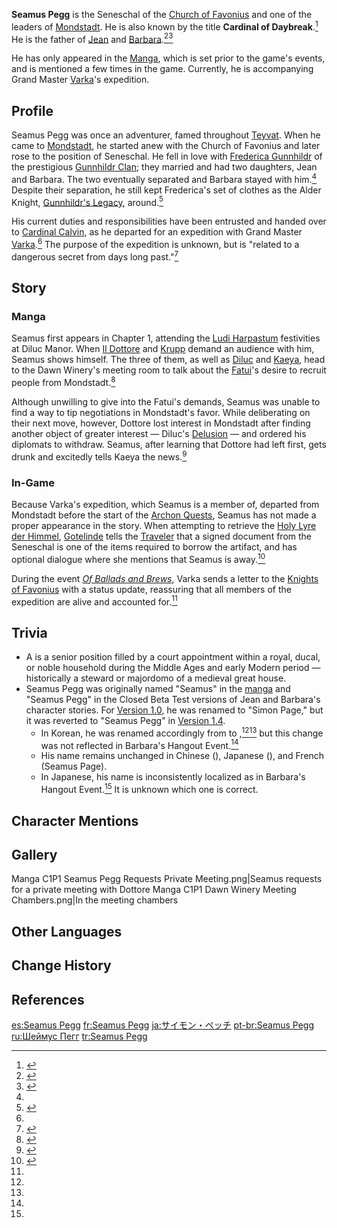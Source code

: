{{Character Infobox
|image            = NPC Seamus Pegg.png
|type             = Mentioned
|affiliation      = Church of Favonius
|region           = Mondstadt

|title            = Cardinal of Daybreak
|title2           = Seneschal of the [[Church of Favonius]]
|child            = Jean
|child2           = Barbara
|spouse           = Frederica Gunnhildr
|spouseNote       = formerly
|ancestry         = Gunnhildr Clan
}}
'''Seamus Pegg''' is the Seneschal of the [[Church of Favonius]] and one of the leaders of [[Mondstadt]]. He is also known by the title '''Cardinal of Daybreak'''.<ref name="barbarastory4">{{Ref/CS|Barbara|4}}</ref> He is the father of [[Jean]] and [[Barbara]].<ref name="jeanstory5">{{Ref/CS|Jean|5}}</ref><ref name="barbarahangout">{{Ref/Quest|Sister Victoria's Vexation}}</ref>

He has only appeared in the [[Manga]], which is set prior to the game's events, and is mentioned a few times in the game. Currently, he is accompanying Grand Master [[Varka]]'s expedition.

==Profile==
Seamus Pegg was once an adventurer, famed throughout [[Teyvat]]. When he came to [[Mondstadt]], he started anew with the Church of Favonius and later rose to the position of Seneschal. He fell in love with [[Frederica Gunnhildr]] of the prestigious [[Gunnhildr Clan]]; they married and had two daughters, Jean and Barbara. The two eventually separated and Barbara stayed with him.<ref name="jeanstory5" /> Despite their separation, he still kept Frederica's set of clothes as the Alder Knight, [[Gunnhildr's Legacy]], around.<ref>{{Ref/Outfit|Gunnhildr's Legacy}}</ref>

His current duties and responsibilities have been entrusted and handed over to [[Cardinal Calvin]], as he departed for an expedition with Grand Master [[Varka]].<ref name="barbarahangout" /> The purpose of the expedition is unknown, but is "related to a dangerous secret from days long past."<ref name="Sounds">{{Ref/Quest|Sounds From Afar (Quest)}}</ref>
<!--
===Appearance===
-->
==Story==
===Manga===
Seamus first appears in Chapter 1, attending the [[Ludi Harpastum]] festivities at Diluc Manor. When [[Il Dottore]] and [[Krupp]] demand an audience with him, Seamus shows himself. The three of them, as well as [[Diluc]] and [[Kaeya]], head to the Dawn Winery's meeting room to talk about the [[Fatui]]'s desire to recruit people from Mondstadt.<ref name="manga">{{Ref/Manga|1}}</ref>

Although unwilling to give into the Fatui's demands, Seamus was unable to find a way to tip negotiations in Mondstadt's favor. While deliberating on their next move, however, Dottore lost interest in Mondstadt after finding another object of greater interest &mdash; Diluc's [[Delusion]] &mdash; and ordered his diplomats to withdraw. Seamus, after learning that Dottore had left first, gets drunk and excitedly tells Kaeya the news.<ref>{{Ref/Manga|2}}</ref>

===In-Game===
Because Varka's expedition, which Seamus is a member of, departed from Mondstadt before the start of the [[Archon Quests]], Seamus has not made a proper appearance in the story. When attempting to retrieve the [[Holy Lyre der Himmel]], [[Gotelinde]] tells the [[Traveler]] that a signed document from the Seneschal is one of the items required to borrow the artifact, and has optional dialogue where she mentions that Seamus is away.<ref>{{Ref/Quest|Venti's Plan}}</ref>

During the event ''[[Of Ballads and Brews]]'', Varka sends a letter to the [[Knights of Favonius]] with a status update, reassuring that all members of the expedition are alive and accounted for.<ref name="Sounds" />

==Trivia==
* A {{w|seneschal}} is a senior position filled by a court appointment within a royal, ducal, or noble household during the Middle Ages and early Modern period &mdash; historically a steward or majordomo of a medieval great house.
* Seamus Pegg was originally named "Seamus" in the [[manga]] and "Seamus Pegg" in the Closed Beta Test versions of Jean and Barbara's character stories. For [[Version 1.0]], he was renamed to "Simon Page," but it was reverted to "Seamus Pegg" in [[Version 1.4]].
** In Korean, he was renamed accordingly from {{ko|시몬 페이지|rm=Simon Peiji}} to {{ko|시무스・페그|rm=Simuseu Pegeu}},<ref name="barbarastory4" /><ref name="jeanstory5" /> but this change was not reflected in Barbara's Hangout Event.<ref name="barbarahangout" />
** His name remains unchanged in Chinese ({{zh|西蒙・佩奇|rm=Xīméng Pèiqí}}), Japanese ({{ja|サイモン・ペッチ|rm=Saimon Pecchi}}), and French (Seamus Page).
** In Japanese, his name is inconsistently localized as {{ja|サイモン・ペイジ|rm=Saimon Peiji}} in Barbara's Hangout Event.<ref name="barbarahangout" /> It is unknown which one is correct.

==Character Mentions==
{{Character Mentions}}

==Gallery==
<gallery>
Manga C1P1 Seamus Pegg Requests Private Meeting.png|Seamus requests for a private meeting with Dottore
Manga C1P1 Dawn Winery Meeting Chambers.png|In the meeting chambers
</gallery>

==Other Languages==
{{Other Languages|default_hidden = 1
|en       = Seamus Pegg
|zhs      = 西蒙・佩奇
|zhs_rm   = Xīméng Pèiqí
|zht      = 西蒙・佩奇
|zht_rm   = Xīméng Pèiqí
|ja       = サイモン・ペッチ<ref name="jeanstory5" /> / サイモン・ペイジ<ref name="barbarahangout" />
|ja_rm    = Saimon Pecchi / Saimon Peiji
|ko       = 시무스・페그
|ko_rm    = Simuseu Pegeu
|es       = Seamus Pegg
|fr       = Seamus Page
|ru       = Шеймус Пегг
|th       = Seamus Pegg
|vi       = Seamus Pegg
|de       = Seamus Pegg
|id       = Seamus Pegg
|pt       = Seamus Pegg
|tr       = Seamus Pegg
|it       = Seamus Pegg
}}

==Change History==
{{Change History|introduced=1.0}}

==References==
{{Reflist|2}}

[[es:Seamus Pegg]]
[[fr:Seamus Pegg]]
[[ja:サイモン・ペッチ]]
[[pt-br:Seamus Pegg]]
[[ru:Шеймус Пегг]]
[[tr:Seamus Pegg]]